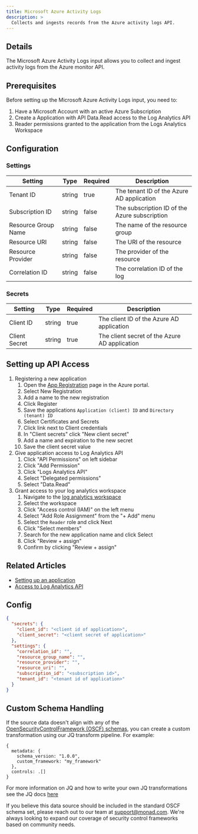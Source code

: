 ```yaml
---
title: Microsoft Azure Activity Logs
description: >
  Collects and ingests records from the Azure activity logs API.
---
```


## Details

The Microsoft Azure Activity Logs input allows you to collect and ingest activity logs from the Azure monitor API.

## Prerequisites

Before setting up the Microsoft Azure Activity Logs input, you need to:

1. Have a Microsoft Account with an active Azure Subscription
2. Create a Application with API Data.Read access to the Log Analytics API
3. Reader permissions granted to the application from the Logs Analytics Workspace

## Configuration

### Settings

| Setting | Type | Required | Description |
|---------|------|----------|-------------|
| Tenant ID | string | true | The tenant ID of the Azure AD application |
| Subscription ID | string | false | The subscription ID of the Azure subscription |
| Resource Group Name | string | false | The name of the resource group |
| Resource URI | string | false | The URI of the resource |
| Resource Provider | string | false | The provider of the resource |
| Correlation ID | string | false | The correlation ID of the log |


### Secrets

| Setting | Type | Required | Description |
|---------|------|----------|-------------|
| Client ID | string | true | The client ID of the Azure AD application |
| Client Secret | string | true | The client secret of the Azure AD application |

## Setting up API Access

1. Registering a new application
    1. Open the [App Registration](https://portal.azure.com/#view/Microsoft_AAD_RegisteredApps/ApplicationsListBlade) page in the Azure portal.
    2. Select New Registration
    3. Add a name to the new registration
    4. Click Register
    5. Save the applications `Application (client) ID` and `Directory (tenant) ID`
    6. Select Certificates and Secrets
    7. Click link next to Client credentials
    8. In "Client secrets" click "New client secret"
    9. Add a name and expiration to the new secret
    10. Save the client secret value
2. Give application access to Log Analytics API
    1. Click "API Permissions" on left sidebar
    2. Click "Add Permission"
    3. Click "Logs Analytics API"
    4. Select "Delegated permissions"
    5. Select "Data.Read"
3. Grant access to your log analytics workspace
    1. Navigate to the [log analytics workspace](https://portal.azure.com/#view/HubsExtension/BrowseResource/resourceType/Microsoft.OperationalInsights%2Fworkspaces)
    2. Select the workspace
    3. Click "Access control (IAM)" on the left menu
    4. Select "Add Role Assignment" from the "+ Add" menu
    5. Select the `Reader` role and click Next
    6. Click "Select members"
    7. Search for the new application name and click Select
    8. Click "Review + assign"
    9. Confirm by clicking "Review + assign"

## Related Articles

- [Setting up an application](https://learn.microsoft.com/en-us/azure/azure-monitor/logs/api/register-app-for-token?tabs=portal)
- [Access to Log Analytics API](https://learn.microsoft.com/en-us/azure/azure-monitor/logs/api/access-api?tabs=rest)

## Config

```json
{
  "secrets": {
    "client_id": "<client id of application>",
    "client_secret": "<client secret of application>"
  },
  "settings": {
    "correlation_id": "",
    "resource_group_name": "",
    "resource_provider": "",
    "resource_uri": "",
    "subscription_id": "<subscription id>",
    "tenant_id": "<tenant id of application>"
  }
}
```

## Custom Schema Handling

If the source data doesn't align with any of the [OpenSecurityControlFramework (OSCF) schemas](https://github.com/ocsf), you can create a custom transformation using our JQ transform pipeline. For example:

```jq
{
  metadata: {
    schema_version: "1.0.0",
    custom_framework: "my_framework"
  },
  controls: .[]
}
```

For more information on JQ and how to write your own JQ transformations see the JQ docs [here](https://jqlang.github.io/jq/)

If you believe this data source should be included in the standard OSCF schema set, please reach out to our team at [support@monad.com](mailto:support@monad.com). We're always looking to expand our coverage of security control frameworks based on community needs.

